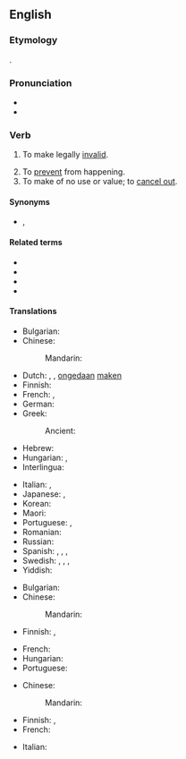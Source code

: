 ==English==

===Etymology===
{{suffix|en|null|ify}}.

===Pronunciation===
* {{IPA|en|/ˈnʌlɪfaɪ/}}
* {{audio|en|en-us-nullify.ogg|Audio (US)}}

===Verb===
{{en-verb}}

# {{lb|en|transitive|legal}} To make legally [[invalid]].
#: {{ux|en|The contract has been '''nullified'''.}}
# To [[prevent]] from happening.
# To make of no use or value; to [[cancel out]].

====Synonyms====
* {{s|to make legally invalid}} {{l|en|annul}}, {{l|en|cancel}}

====Related terms====
* {{l|en|null}}
* {{l|en|nullification}}
* {{l|en|nullifiable}}
* {{l|en|annihilate}}

====Translations====
{{trans-top|make legally invalid}}
* Bulgarian: {{t+|bg|анулирам}}
* Chinese:
*: Mandarin: {{t-needed|cmn}}
* Dutch: {{t+|nl|annuleren}}, {{t+|nl|vernietigen}}, [[ongedaan]] [[maken]]
* Finnish: {{t+|fi|mitätöidä}}
* French: {{t+|fr|annuler}}, {{t+|fr|nullifier}}
* German: {{t+|de|annullieren}}
* Greek: {{t+|el|ακυρώνω}}
*: Ancient: {{t|grc|ἀθετέω}}
* Hebrew: {{t|he|ביטל|tr=bitél|alt=ביטל \ בִּטֵּל|sc=Hebr}}
* Hungarian: {{t+|hu|érvénytelenít}}, {{t+|hu|hatálytalanít}}
* Interlingua: {{t|ia|nullificar}}
{{trans-mid}}
* Italian: {{t+|it|annullare}}, {{t+|it|cassare}}
* Japanese: {{t+|ja|取り消す|tr=torikesu}}, {{t+|ja|破棄|alt=破棄する|tr=haki suru}}
* Korean: {{t+|ko|취소하다}}
* Maori: {{t|mi|whakakāhore}}
* Portuguese: {{t+|pt|anular}}, {{t+|pt|cassar}}
* Romanian: {{t+|ro|anula|alt=a anula}}
* Russian: {{t+|ru|аннули́ровать|impf|pf}}
* Spanish: {{t+|es|anular}}, {{t+|es|derogar}}, {{t+|es|abrogar}}, {{t+|es|casar}}
* Swedish: {{t+|sv|omintetgöra}}, {{t+|sv|annullera}}, {{t+|sv|upphäva}}, {{t+|sv|ogiltigförklara}}
* Yiddish: {{t|yi|מבֿטל זײַן|tr=mevatl zayn|sc=Hebr}}
{{trans-bottom}}

{{trans-top|prevent from happening}}
* Bulgarian: {{t+|bg|неутрализирам}}
* Chinese:
*: Mandarin: {{t-needed|cmn}}
* Finnish: {{t+|fi|estää}}, {{t+|fi|ehkäistä}}
{{trans-mid}}
* French: {{t+|fr|annuler}}
* Hungarian: {{t+|hu|megakadályoz}}
* Portuguese: {{t+|pt|evitar}}
{{trans-bottom}}

{{trans-top|make of no use or value}}
* Chinese:
*: Mandarin: {{t-needed|cmn}}
{{trans-mid}}
* Finnish: {{t+|fi|kumota}}, {{t+|fi|mitätöidä}}
* French: {{t+|fr|annuler}}
{{trans-bottom}}

{{checktrans-top}}
* Italian: {{t+check|it|annullare}}
{{trans-mid}}
{{trans-bottom}}